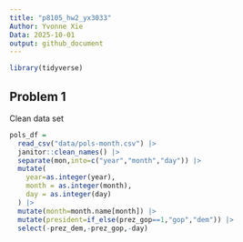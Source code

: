 ```yaml
---
title: "p8105_hw2_yx3033"
Author: Yvonne Xie
Data: 2025-10-01
output: github_document
---
```


```r
library(tidyverse)
```

## Problem 1
Clean data set

```r
pols_df = 
  read_csv("data/pols-month.csv") |> 
  janitor::clean_names() |> 
  separate(mon,into=c("year","month","day")) |> 
  mutate(
    year=as.integer(year),
    month = as.integer(month),
    day = as.integer(day)
  ) |> 
  mutate(month=month.name[month]) |> 
  mutate(president=if_else(prez_gop==1,"gop","dem")) |> 
  select(-prez_dem,-prez_gop,-day)
```

